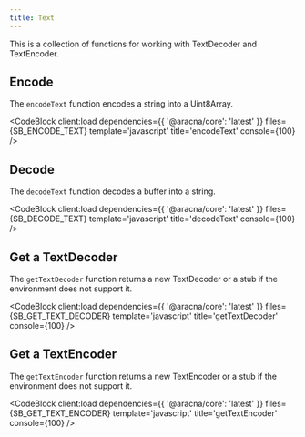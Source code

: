 ```yaml
---
title: Text
---
```



This is a collection of functions for working with TextDecoder and TextEncoder.

## Encode

The `encodeText` function encodes a string into a Uint8Array.

<CodeBlock client:load dependencies={{ '@aracna/core': 'latest' }} files={SB_ENCODE_TEXT} template='javascript' title='encodeText' console={100} />

## Decode

The `decodeText` function decodes a buffer into a string.

<CodeBlock client:load dependencies={{ '@aracna/core': 'latest' }} files={SB_DECODE_TEXT} template='javascript' title='decodeText' console={100} />

## Get a TextDecoder

The `getTextDecoder` function returns a new TextDecoder or a stub if the environment does not support it.

<CodeBlock client:load dependencies={{ '@aracna/core': 'latest' }} files={SB_GET_TEXT_DECODER} template='javascript' title='getTextDecoder' console={100} />

## Get a TextEncoder

The `getTextEncoder` function returns a new TextEncoder or a stub if the environment does not support it.

<CodeBlock client:load dependencies={{ '@aracna/core': 'latest' }} files={SB_GET_TEXT_ENCODER} template='javascript' title='getTextEncoder' console={100} />
